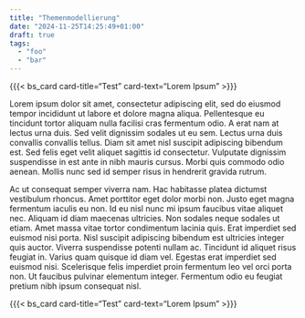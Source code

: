 ```yaml
---
title: "Themenmodellierung"
date: "2024-11-25T14:25:49+01:00"
draft: true
tags: 
  - "foo"
  - "bar"
---
```


{{{< bs_card card-title="Test" card-text="Lorem Ipsum" >}}}


Lorem ipsum dolor sit amet, consectetur adipiscing elit, sed do eiusmod tempor 
incididunt ut labore et dolore magna aliqua. Pellentesque eu tincidunt tortor 
aliquam nulla facilisi cras fermentum odio. A erat nam at lectus urna duis. 
Sed velit dignissim sodales ut eu sem. Lectus urna duis convallis convallis 
tellus. Diam sit amet nisl suscipit adipiscing bibendum est. Sed felis eget 
velit aliquet sagittis id consectetur. Vulputate dignissim suspendisse in est 
ante in nibh mauris cursus. Morbi quis commodo odio aenean. Mollis nunc sed id 
semper risus in hendrerit gravida rutrum.

<!--more-->

<i class="fa-solid fa-user"></i>

Ac ut consequat semper viverra nam. Hac habitasse platea dictumst vestibulum 
rhoncus. Amet porttitor eget dolor morbi non. Justo eget magna fermentum 
iaculis eu non. Id eu nisl nunc mi ipsum faucibus vitae aliquet nec. Aliquam 
id diam maecenas ultricies. Non sodales neque sodales ut etiam. Amet massa 
vitae tortor condimentum lacinia quis. Erat imperdiet sed euismod nisi porta. 
Nisl suscipit adipiscing bibendum est ultricies integer quis auctor. Viverra 
suspendisse potenti nullam ac. Tincidunt id aliquet risus feugiat in. Varius 
quam quisque id diam vel. Egestas erat imperdiet sed euismod nisi. Scelerisque 
felis imperdiet proin fermentum leo vel orci porta non. Ut faucibus pulvinar 
elementum integer. Fermentum odio eu feugiat pretium nibh ipsum consequat nisl.

{{{< bs_card card-title="Test" card-text="Lorem Ipsum" >}}}

